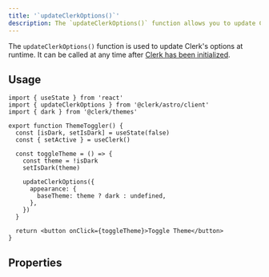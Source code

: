 ```yaml
---
title: '`updateClerkOptions()`'
description: The `updateClerkOptions()` function allows you to update Clerk's options at runtime.
---
```


The `updateClerkOptions()` function is used to update Clerk's options at runtime. It can be called at any time after [Clerk has been initialized](/docs/references/astro/integration).

## Usage

```tsx
import { useState } from 'react'
import { updateClerkOptions } from '@clerk/astro/client'
import { dark } from '@clerk/themes'

export function ThemeToggler() {
  const [isDark, setIsDark] = useState(false)
  const { setActive } = useClerk()

  const toggleTheme = () => {
    const theme = !isDark
    setIsDark(theme)

    updateClerkOptions({
      appearance: {
        baseTheme: theme ? dark : undefined,
      },
    })
  }

  return <button onClick={toggleTheme}>Toggle Theme</button>
}
```

## Properties

<Include src="_partials/update-clerk-options-properties" />
